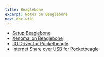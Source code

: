 ```yaml
---
title: Beaglebone
excerpt: Notes on Beaglebone
nav: doc-wiki
---
```


* [Setup Beaglebone](/docs/beaglebone-setup)
* [Xenomai on Beaglebone](/docs/beaglebone-xenomai)
* [IIO Driver for Pocketbeagle](/docs/beaglebone-iio-imu)
* [Internet Share over USB for Pocketbeagle](/docs/beaglebone-usb-network-share)